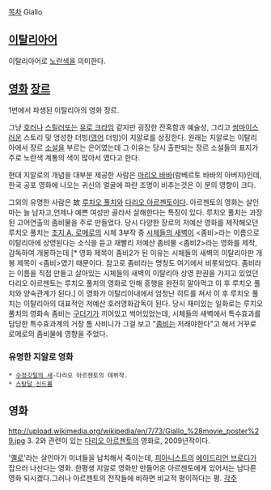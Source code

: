 [[목차]]
Giallo
== [[이탈리아어]] ==
이탈리아어로 [[노란색]]을 의미한다.

== [[영화]] [[장르]] ==
1번에서 파생된 이탈리아의 영화 장르. 

그냥 [[호러]]나 [[스릴러]]또는 [[유로 크라임]] 같지만 굉장한 잔혹함과 예술성, 그리고 [[쌈마이]]스러운 스토리 및 엉성한 더빙([[영어]] 더빙)이 지알로를 상징한다. 원래는 지알로는 이탈리아에서 장르 [[소설]]을 부르는 은어였는데 그 이유는 당시 출판되는 장르 소설들의 표지가 주로 노란색 계통의 색이 많아서 였다고 한다.

현대 지알로의 개념을 대부분 제공한 사람은 [[마리오 바바]](람베르토 바바의 아버지)인데, 한국 공포 영화에 나오는 귀신의 얼굴에 파란 조명이 비추는것은 이 분의 영향이 크다. 

그외의 유명한 사람은 故 [[루치오 풀치]]와 [[다리오 아르젠토]]이다. 아르젠토의 영화는 살인마는 늘 남자고,언제나 예쁜 여성만 골라서 살해한다는 특징이 있다. 루치오 풀치는 과장된 고어연출의 좀비물을 주로 만들었다. 당시 다양한 장르의 저예산 영화를 제작해오던 루치오 풀치는 [[조지 A. 로메로]]의 시체 3부작 중 [[시체들의 새벽]]이 <좀비>라는 이름으로 이탈리아에 상영된다는 소식을 듣고 재빨리 저예산 좀비물 <좀비2>라는 영화를 제작, 감독하여 개봉하는데 [* 영화 제목이 좀비2가 된 이유는 시체들의 새벽의 이탈리아판 개봉 제목이 <좀비>였기 때문이다. 참고로 좀비라는 명칭도 여기에서 비롯되었다. 좀비라는 이름을 직접 만들고 살아있는 시체들의 새벽의 이탈리아 상영 판권을 가지고 있었던 다리오 아르젠토는 루치오 풀치의 영화로 인해 흥행을 완전히 말아먹고 이 후 루치오 풀치와 양숙관계가 된다.] 이 영화가 이탈리아내에서 엄청난 히트를 쳐서 이 후 루치오 풀치는 이탈리아의 대표적인 저예산 호러영화감독이 된다. 당시 재미있는 일화로는 루치오 풀치의 영화속 좀비는  [[구더기]]가 끼어있고 썩어있었는데, 시체들의 새벽에서 특수효과를 담당한 특수효과계의 거장 톰 사비니가 그걸 보고 "[[좀비]]는 저래야한다"고 해서 거꾸로 로메로의 좀비물에 영향을 주었다.

=== 유명한 지알로 영화 ===
 * [[수정깃털의 새]]-다리오 아르젠토의 데뷔작.
 * [[스탕달 신드롬]]

== 영화 ==
http://upload.wikimedia.org/wikipedia/en/7/73/Giallo_%28movie_poster%29.jpg
3. 2와 관련이 있는 [[다리오 아르젠토]]의 영화로, 2009년작이다.

'[[옐로]]'라는 살인마가 미녀들을 납치해서 죽이는데, [[피아니스트]]의 [[에이드리언 브로디]]가 잡으러 나선다는 영화. 한평생 지알로 영화만 만들어온 아르젠토에게 있어서는 남다른 영화 되시겠다.그러나 아르젠토의 전작들에 비하면 비교적 평이하다는 평.
[[각주]]
